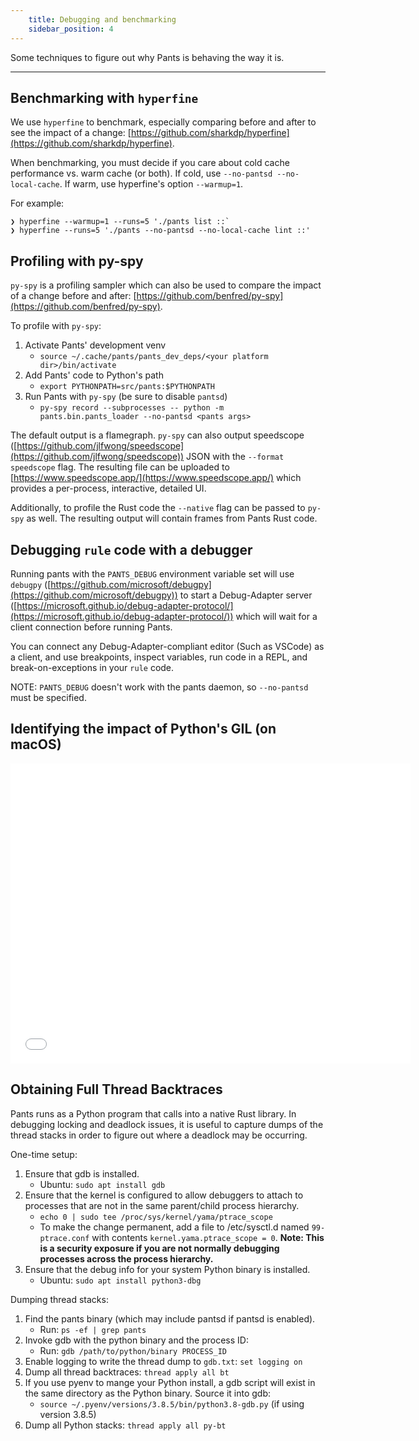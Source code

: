 ```yaml
---
    title: Debugging and benchmarking
    sidebar_position: 4
---
```


Some techniques to figure out why Pants is behaving the way it is.

---

## Benchmarking with `hyperfine`

We use `hyperfine` to benchmark, especially comparing before and after to see the impact of a change: [https://github.com/sharkdp/hyperfine](https://github.com/sharkdp/hyperfine).

When benchmarking, you must decide if you care about cold cache performance vs. warm cache (or both). If cold, use `--no-pantsd --no-local-cache`. If warm, use hyperfine's option `--warmup=1`.

For example:

```
❯ hyperfine --warmup=1 --runs=5 './pants list ::`
❯ hyperfine --runs=5 './pants --no-pantsd --no-local-cache lint ::'
```

## Profiling with py-spy

`py-spy` is a profiling sampler which can also be used to compare the impact of a change before and after: [https://github.com/benfred/py-spy](https://github.com/benfred/py-spy).

To profile with `py-spy`:

1. Activate Pants' development venv
   - `source ~/.cache/pants/pants_dev_deps/<your platform dir>/bin/activate`
2. Add Pants' code to Python's path
   - `export PYTHONPATH=src/pants:$PYTHONPATH`
3. Run Pants with `py-spy` (be sure to disable `pantsd`)
   - `py-spy record --subprocesses -- python -m pants.bin.pants_loader --no-pantsd <pants args>`

The default output is a flamegraph. `py-spy` can also output speedscope ([https://github.com/jlfwong/speedscope](https://github.com/jlfwong/speedscope)) JSON with the `--format speedscope` flag. The resulting file can be uploaded to [https://www.speedscope.app/](https://www.speedscope.app/) which provides a per-process, interactive, detailed UI.

Additionally, to profile the Rust code the `--native` flag can be passed to `py-spy` as well. The resulting output will contain frames from Pants Rust code.

## Debugging `rule` code with a debugger

Running pants with the `PANTS_DEBUG` environment variable set will use `debugpy` ([https://github.com/microsoft/debugpy](https://github.com/microsoft/debugpy))
to start a Debug-Adapter server ([https://microsoft.github.io/debug-adapter-protocol/](https://microsoft.github.io/debug-adapter-protocol/)) which will
wait for a client connection before running Pants.

You can connect any Debug-Adapter-compliant editor (Such as VSCode) as a client, and use breakpoints,
inspect variables, run code in a REPL, and break-on-exceptions in your `rule` code.

NOTE: `PANTS_DEBUG` doesn't work with the pants daemon, so `--no-pantsd` must be specified.

## Identifying the impact of Python's GIL (on macOS)

<iframe
  class="embedly-embed"
  src="//cdn.embedly.com/widgets/media.html?src=https%3A%2F%2Fwww.youtube.com%2Fembed%2FzALr3zFIQJo%3Ffeature%3Doembed&display_name=YouTube&url=https%3A%2F%2Fwww.youtube.com%2Fwatch%3Fv%3DzALr3zFIQJo&image=https%3A%2F%2Fi.ytimg.com%2Fvi%2FzALr3zFIQJo%2Fhqdefault.jpg&key=f2aa6fc3595946d0afc3d76cbbd25dc3&type=text%2Fhtml&schema=youtube"
  width="640"
  height="480"
  scrolling="no"
  title="YouTube embed"
  frameborder="0"
  allow="autoplay; fullscreen"
  allowfullscreen="true"
></iframe>

## Obtaining Full Thread Backtraces

Pants runs as a Python program that calls into a native Rust library. In debugging locking and deadlock issues, it is useful to capture dumps of the thread stacks in order to figure out where a deadlock may be occurring.

One-time setup:

1. Ensure that gdb is installed.
   - Ubuntu: `sudo apt install gdb`
2. Ensure that the kernel is configured to allow debuggers to attach to processes that are not in the same parent/child process hierarchy.
   - `echo 0 | sudo tee /proc/sys/kernel/yama/ptrace_scope`
   - To make the change permanent, add a file to /etc/sysctl.d named `99-ptrace.conf` with contents `kernel.yama.ptrace_scope = 0`. **Note: This is a security exposure if you are not normally debugging processes across the process hierarchy.**
3. Ensure that the debug info for your system Python binary is installed.
   - Ubuntu: `sudo apt install python3-dbg`

Dumping thread stacks:

1. Find the pants binary (which may include pantsd if pantsd is enabled).
   - Run: `ps -ef | grep pants`
2. Invoke gdb with the python binary and the process ID:
   - Run: `gdb /path/to/python/binary PROCESS_ID`
3. Enable logging to write the thread dump to `gdb.txt`: `set logging on`
4. Dump all thread backtraces: `thread apply all bt`
5. If you use pyenv to mange your Python install, a gdb script will exist in the same directory as the Python binary. Source it into gdb:
   - `source ~/.pyenv/versions/3.8.5/bin/python3.8-gdb.py` (if using version 3.8.5)
6. Dump all Python stacks: `thread apply all py-bt`
